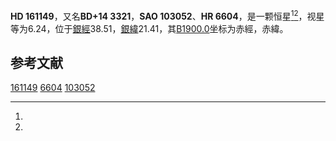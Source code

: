 {{Starbox begin
| name = HD 161149
}}
{{Starbox observe
| epoch = [[J2000.0|J2000.0]]
| constell = {{星座名待查}}<ref name=SIMBAD>{{cite web
 | url=http://simbad.u-strasbg.fr/simbad/sim-id?Ident=HR+6604
 | title =Pulsating variable Star
 | publisher=Centre de Données astronomiques de Strasbourg
 | work=SIMBAD
 | accessdate=2012-07-13}}</ref><ref name=DATA>{{cite web
 | url=http://vizier.u-strasbg.fr/viz-bin/VizieR-5?-out.add=.&-source=5050&-corr=PK=HR&-out.max=9999&HR=6604
 | title=VizieR Detailed Page
 | accessdate=2012-07-13
 | archive-date=2016-03-04
 | archive-url=https://web.archive.org/web/20160304223152/http://vizier.u-strasbg.fr/viz-bin/VizieR-5?-out.add=.&-source=5050&-corr=PK=HR&-out.max=9999&HR=6604
 | dead-url=no
 }}</ref>
| 星官 = 
| ra = {{RA|17|43|22}}<ref name=SIMBAD /><ref name=DATA />
| dec = {{DEC|+14|17|42}}<ref name=SIMBAD /><ref name=DATA />
| appmag_v = 6.24<ref name=SIMBAD /><ref name=DATA />
}}
{{Starbox character
| class = F5II<ref name=SIMBAD /><ref name=DATA />
| b-v = 0.42<ref name=SIMBAD /><ref name=DATA />
| u-b = 0.18<ref name=SIMBAD /><ref name=DATA />
| r-i = <ref name=SIMBAD /><ref name=DATA />
| variable = 
}}
{{Starbox astrometry
| radial_v = 0.18
| prop_mo_ra = -42
| parallax = 
| p_error = 
}}
{{Starbox catalog
| names =BD+14 3321，[[SAO星表|SAO]] 103052，[[HD星表|HD]] 161149，[[HR星表|HR]] 6604}}
{{Starbox reference |Simbad=HR+6604}}
{{Starbox end}}

'''HD 161149'''，又名'''BD+14 3321'''，'''SAO 103052'''、'''HR 6604'''，是一颗恒星<ref name=SIMBAD /><ref name=DATA />，视星等为6.24，位于[[銀道座標系|銀經]]38.51，[[銀道座標系|銀緯]]21.41，其[[B1900.0|B1900.0]]坐标为赤經{{RA|17|38|48.6}}，赤緯{{DEC|+14|21.41|25}}。

== 参考文献 ==
{{reflist}}

{{star-stub}}

[[Category:HD和HDE天體|161149]]
[[Category:HR天體|6604]]
[[Category:SAO天體|103052]]